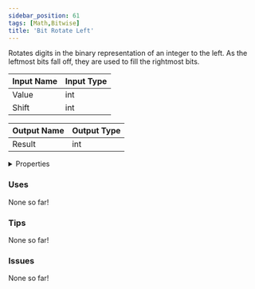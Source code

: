 ```yaml
---
sidebar_position: 61
tags: [Math,Bitwise]
title: 'Bit Rotate Left'
---
```


Rotates digits in the binary representation of an integer to the left. As the leftmost bits fall off, they are used to fill the rightmost bits.




<EsbSvg />

| Input Name | Input Type |
|-----------|-----------|
| Value | int |
| Shift | int |

| Output Name | Output Type |
|-----------|-----------|
| Result | int |


<details>
  <summary>Properties</summary>
  <div>
    <div>
    <table>
      <thead>
        <tr>
          <th>Is beta required?</th>
          <th>❌</th>
        </tr>
        <tr>
          <th>Is this chip a trolling risk?</th>
          <th>❌</th>
        </tr>
        <tr>
          <th>Is this chip a role assignment risk?</th>
          <th>❌</th>
        </tr>
        <tr>
          <th>Chip UUID</th>
          <th>bd013fe7-3799-46b5-b1f3-66a3f5add5ed</th>
        </tr>
      </thead>
    </table>
    </div>
  </div>
</details>

### Uses

None so far!

### Tips

None so far!

### Issues

None so far!